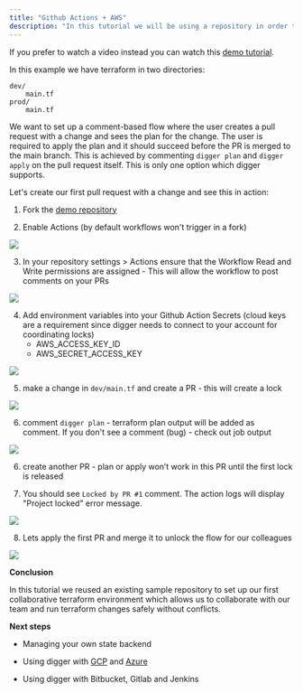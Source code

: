 ```yaml
---
title: "Github Actions + AWS"
description: "In this tutorial we will be using a repository in order to configure a terraform pipeline [https://github.com/diggerhq/digger\_demo\_multienv](https://github.com/diggerhq/digger%5Fdemo%5Fmultienv)."
---
```


If you prefer to watch a video instead you can watch this [demo tutorial](https://www.loom.com/share/e201e639a73941e0b5508710377a6106).

In this example we have terraform in two directories:

```
dev/
    main.tf
prod/
    main.tf
```

We want to set up a comment-based flow where the user creates a pull request with a change and sees the plan for the change. The user is required to apply the plan and it should succeed before the PR is merged to the main branch. This is achieved by commenting `digger plan` and `digger apply` on the pull request itself. This is only one option which digger supports.

Let's create our first pull request with a change and see this in action:

1. Fork the [demo repository](https://github.com/diggerhq/digger%5Fdemo%5Fmultienv)

2. Enable Actions (by default workflows won't trigger in a fork)

![](/images/getting-started/1.webp)

3. In your repository settings > Actions ensure that the Workflow Read and Write permissions are assigned - This will allow the workflow to post comments on your PRs

![](/images/getting-started/2.webp)

4. Add environment variables into your Github Action Secrets (cloud keys are a requirement since digger needs to connect to your account for coordinating locks)  
   * AWS\_ACCESS\_KEY\_ID  
   * AWS\_SECRET\_ACCESS\_KEY

![](/images/getting-started/3.png)

5. make a change in `dev/main.tf` and create a PR - this will create a lock

![](/images/getting-started/4.png)

6. comment `digger plan` \- terraform plan output will be added as comment. If you don't see a comment (bug) - check out job output

![](/images/getting-started/5.png)

6. create another PR - plan or apply won’t work in this PR until the first lock is released

7. You should see `Locked by PR #1` comment. The action logs will display "Project locked" error message.

![](/images/getting-started/6.png)

8. Lets apply the first PR and merge it to unlock the flow for our colleagues

![](/images/getting-started/7.png)


**Conclusion**

In this tutorial we reused an existing sample repository to set up our first collaborative terraform environment which allows us to collaborate with our team and run terraform changes safely without conflicts.


**Next steps**

* Managing your own state backend

* Using digger with [GCP](/gcp) and [Azure](/azure-specific/azure)

* Using digger with Bitbucket, Gitlab and Jenkins

